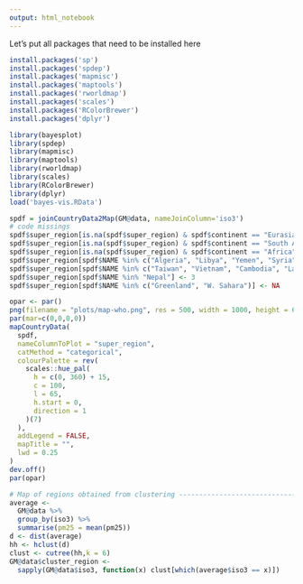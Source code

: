 ```yaml
---
output: html_notebook
---
```


Let's put all packages that need to be installed here
```r
install.packages('sp')
install.packages('spdep')
install.packages('mapmisc')
install.packages('maptools')
install.packages('rworldmap')
install.packages('scales')
install.packages('RColorBrewer')
install.packages('dplyr')
```

```r
library(bayesplot)
library(spdep)
library(mapmisc)
library(maptools)
library(rworldmap)
library(scales)
library(RColorBrewer)
library(dplyr)
load('bayes-vis.RData')
```


```r
spdf = joinCountryData2Map(GM@data, nameJoinColumn='iso3')
# code missings
spdf$super_region[is.na(spdf$super_region) & spdf$continent == "Eurasia"] <- 4
spdf$super_region[is.na(spdf$super_region) & spdf$continent == "South America"] <- 5
spdf$super_region[is.na(spdf$super_region) & spdf$continent == "Africa"] <- 7
spdf$super_region[spdf$NAME %in% c("Algeria", "Libya", "Yemen", "Syria", "Iraq")] <- 2
spdf$super_region[spdf$NAME %in% c("Taiwan", "Vietnam", "Cambodia", "Laos", "Papua New Guinea", "N. Korea", "Sri Lanka")] <- 6
spdf$super_region[spdf$NAME %in% "Nepal"] <- 3
spdf$super_region[spdf$NAME %in% c("Greenland", "W. Sahara")] <- NA
```

```r
opar <- par()
png(filename = "plots/map-who.png", res = 500, width = 1000, height = 600)
par(mar=c(0,0,0,0))
mapCountryData(
  spdf,
  nameColumnToPlot = "super_region",
  catMethod = "categorical",
  colourPalette = rev(
    scales::hue_pal(
      h = c(0, 360) + 15,
      c = 100,
      l = 65,
      h.start = 0,
      direction = 1
    )(7)
  ),
  addLegend = FALSE,
  mapTitle = "",
  lwd = 0.25
)
dev.off()
par(opar)
```

```r
# Map of regions obtained from clustering ---------------------------------
average <-
  GM@data %>%
  group_by(iso3) %>%
  summarise(pm25 = mean(pm25))
d <- dist(average)
hh <- hclust(d)
clust <- cutree(hh,k = 6)
GM@data$cluster_region <-
  sapply(GM@data$iso3, function(x) clust[which(average$iso3 == x)])
```


```r

```